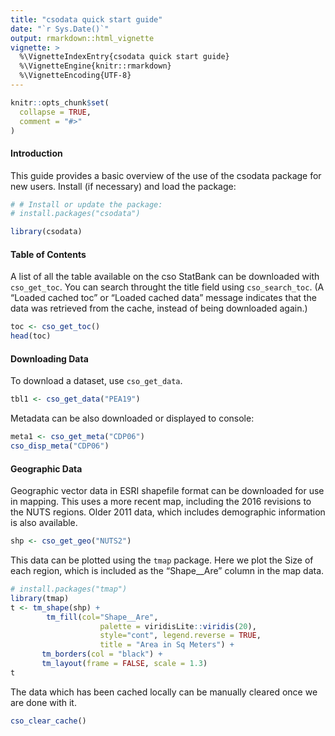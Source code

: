 ---
title: "csodata quick start guide"
date: "`r Sys.Date()`"
output: rmarkdown::html_vignette
vignette: >
  %\VignetteIndexEntry{csodata quick start guide}
  %\VignetteEngine{knitr::rmarkdown}
  %\VignetteEncoding{UTF-8}
---

```{r, include = FALSE}
knitr::opts_chunk$set(
  collapse = TRUE,
  comment = "#>"
)
```

#### Introduction

This guide provides a basic overview of the use of the csodata package for new users. Install (if necessary) and load the package:

```{r setup}
# # Install or update the package:
# install.packages("csodata")

library(csodata)
```

#### Table of Contents

A list of all the table available on the cso StatBank can be downloaded with `cso_get_toc`. You can search throught the title field using `cso_search_toc`. (A "Loaded cached toc" or "Loaded cached data" message indicates that the data was retrieved from the cache, instead of being downloaded again.)
```{r}
toc <- cso_get_toc()
head(toc)
```

#### Downloading Data

To download a dataset, use `cso_get_data`.

```{r}
tbl1 <- cso_get_data("PEA19")
```

Metadata can be also downloaded or displayed to console:

```{r}
meta1 <- cso_get_meta("CDP06")
cso_disp_meta("CDP06")
```

#### Geographic Data

Geographic vector data in ESRI shapefile format can be downloaded for use in mapping. This uses a more recent map, including the 2016 revisions to the NUTS regions. Older 2011 data, which includes demographic information is also available.


```{r}
shp <- cso_get_geo("NUTS2")
```

This data can be plotted using the `tmap` package. Here we plot the Size of each region, which is included as the "Shape__Are" column in the map data.

```{r, fig.width = 5, fig.height=6}
# install.packages("tmap")
library(tmap)
t <- tm_shape(shp) +
        tm_fill(col="Shape__Are", 
                    palette = viridisLite::viridis(20),
                    style="cont", legend.reverse = TRUE,
                    title = "Area in Sq Meters") +
       tm_borders(col = "black") +
       tm_layout(frame = FALSE, scale = 1.3)
t
```

The data which has been cached locally can be manually cleared once we are done with it.

```{r}
cso_clear_cache()
```
